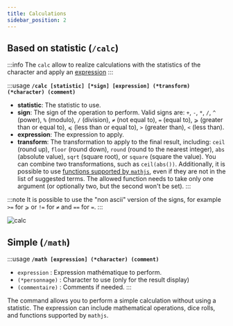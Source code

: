 ```yaml
---
title: Calculations
sidebar_position: 2
---
```




## Based on statistic (`/calc`)

:::info
The `calc` allow to realize calculations with the statistics of the character and apply an [expression](../../introduction/expression.mdx)
:::

:::usage
**`/calc [statistic] [*sign] [expression] (*transform) (*character) (comment)`**
- **<CL>statistic</CL>**: The statistic to use.  
- **<CL>sign</CL>**: The sign of the operation to perform. Valid signs are: `+`, `-`, `*`, `/`, `^` (power), `%` (modulo), `/` (division), `≠` (not equal to), `=` (equal to), `⩾` (greater than or equal to), `⩽` (less than or equal to), `>` (greater than), `<` (less than).  
- **<CL>expression</CL>**: The expression to apply.  
- **<CL>transform</CL>**: The transformation to apply to the final result, including: `ceil` (round up), `floor` (round down), `round` (round to the nearest integer), `abs` (absolute value), `sqrt` (square root), or `square` (square the value). You can combine two transformations, such as `ceil(abs())`. Additionally, it is possible to use [functions supported by `mathjs`](https://mathjs.org/docs/reference/functions.html), even if they are not in the list of suggested terms. The allowed function needs to take only one argument (or optionally two, but the second won't be set).
:::

:::note
It is possible to use the "non ascii" version of the signs, for example `>=` for `⩾` or `!=` for `≠` and `==` for `=`.
:::

![calc](../../assets/rolls/db/calc.png)

## Simple (`/math`)

:::usage
**`/math [expression] (*character) (comment)`**
- `expression` : Expression mathématique to perform.
- `(*personnage)` : Character to use (only for the result display)
- `(commentaire)` : Comments if needed.
:::

The command allows you to perform a simple calculation without using a statistic. The expression can include mathematical operations, dice rolls, and functions supported by `mathjs`.